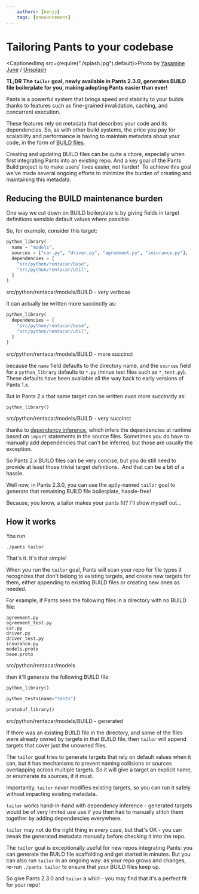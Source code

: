 ```yaml
---
    authors: [benjy]
    tags: [announcement]
---
```


# Tailoring Pants to your codebase

<CaptionedImg src={require("./splash.jpg").default}>Photo by [Yasamine June](https://unsplash.com/@yasamine?utm_source=ghost&utm_medium=referral&utm_campaign=api-credit) / [Unsplash](https://unsplash.com/?utm_source=ghost&utm_medium=referral&utm_campaign=api-credit)</CaptionedImg>

<!--truncate-->

**TL;DR The `tailor` goal, newly available in Pants 2.3.0, generates BUILD file boilerplate for you, making adopting Pants easier than ever!**

Pants is a powerful system that brings speed and stability to your builds thanks to features such as fine-grained invalidation, caching, and concurrent execution.

These features rely on metadata that describes your code and its dependencies. So, as with other build systems, the price you pay for scalability and performance is having to maintain metadata about your code, in the form of [BUILD files](https://www.pantsbuild.org/docs/targets).

Creating and updating BUILD files can be quite a chore, especially when first integrating Pants into an existing repo. And a key goal of the Pants Build project is to make users' lives easier, not harder!  To achieve this goal we've made several ongoing efforts to minimize the burden of creating and maintaining this metadata.

## Reducing the BUILD maintenance burden

One way we cut down on BUILD boilerplate is by giving fields in target definitions sensible default values where possible.

So, for example, consider this target:

```python
python_library(
  name = "models",
  sources = ["car.py", "driver.py", "agreement.py", "insurance.py"],
  dependencies = [
    "src/python/rentacar/base",
    "src/python/rentacar/util",
  ]
)
```

src/python/rentacar/models/BUILD - very verbose

It can actually be written more succinctly as:

```python
python_library(
  dependencies = [
    "src/python/rentacar/base",
    "src/python/rentacar/util",
  ]
)
```

src/python/rentacar/models/BUILD - more succinct

because the `name` field defaults to the directory name, and the `sources` field for a `python_library` defaults to `*.py` (minus test files such as `*_test.py`)_._ These defaults have been available all the way back to early versions of Pants 1.x.

But in Pants 2.x that same target can be written _even more_ succinctly as:

```python
python_library()
```

src/python/rentacar/models/BUILD - very succinct

thanks to [dependency inference](https://www.pantsbuild.org/docs/targets#dependencies-and-dependency-inference), which infers the dependencies at runtime based on `import` statements in the source files. Sometimes you do have to manually add dependencies that can't be inferred, but those are usually the exception.

So Pants 2.x BUILD files can be very concise, but you do still need to provide at least those trivial target definitions.  And that can be a bit of a hassle.

Well now, in Pants 2.3.0, you can use the aptly-named `tailor` goal to generate that remaining BUILD file boilerplate, hassle-free!

Because, you know, a tailor makes your pants fit? I'll show myself out...

## How it works

You run

```
./pants tailor
```

That's it. It's that simple!

When you run the `tailor` goal, Pants will scan your repo for file types it recognizes that don't belong to existing targets, and create new targets for them, either appending to existing BUILD files or creating new ones as needed.

For example, if Pants sees the following files in a directory with no BUILD file:

```text
agreement.py
agreement_test.py
car.py
driver.py
driver_test.py
insurance.py
models.proto
base.proto
```

src/python/rentacar/models

then it'll generate the following BUILD file:

```python
python_library()

python_tests(name="tests")

protobuf_library()
```

src/python/rentacar/models/BUILD - generated

If there was an existing BUILD file in the directory, and some of the files were already owned by targets in that BUILD file, then `tailor` will append targets that cover just the unowned files.

The `tailor` goal tries to generate targets that rely on default values when it can, but it has mechanisms to prevent naming collisions or sources overlapping across multiple targets. So it will give a target an explicit name, or enumerate its sources, if it must.

Importantly, `tailor` _never_ modifies existing targets, so you can run it safely without impacting existing metadata.

`tailor` works hand-in-hand with dependency inference - generated targets would be of very limited use use if you then had to manually stitch them together by adding dependencies everywhere.

`tailor` may not do the right thing in _every_ case, but that's OK - you can tweak the generated metadata manually before checking it into the repo.

The `tailor` goal is exceptionally useful for new repos integrating Pants: you can generate the BUILD file scaffolding and get started in minutes. But you can also run `tailor` in an ongoing way: as your repo grows and changes, re-run `./pants tailor` to ensure that your BUILD files keep up.

So give Pants 2.3.0 and `tailor` a whirl - you may find that it's a perfect fit for your repo!